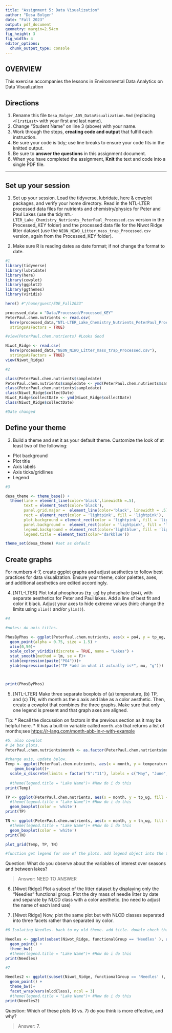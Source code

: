 ```yaml
---
title: "Assignment 5: Data Visualization"
author: "Desa Bolger"
date: "Fall 2023"
output: pdf_document
geometry: margin=2.54cm
fig_height: 3
fig_width: 4
editor_options: 
  chunk_output_type: console
---
```


## OVERVIEW

This exercise accompanies the lessons in Environmental Data Analytics on Data Visualization 

## Directions
1.  Rename this file `Desa_Bolger_A05_DataVisualization.Rmd` (replacing `<FirstLast>` with your first and last name).
2. Change "Student Name" on line 3 (above) with your name.
3. Work through the steps, **creating code and output** that fulfill each instruction.
4. Be sure your code is tidy; use line breaks to ensure your code fits in the knitted output.
5. Be sure to **answer the questions** in this assignment document.
6. When you have completed the assignment, **Knit** the text and code into a single PDF file.

---

## Set up your session 

1. Set up your session. Load the tidyverse, lubridate, here & cowplot packages, and verify your home directory. Read in the NTL-LTER processed data files for nutrients and chemistry/physics for Peter and Paul Lakes (use the tidy `NTL-LTER_Lake_Chemistry_Nutrients_PeterPaul_Processed.csv` version in the Processed_KEY folder) and the processed data file for the Niwot Ridge litter dataset (use the `NEON_NIWO_Litter_mass_trap_Processed.csv` version, again from the Processed_KEY folder). 

2. Make sure R is reading dates as date format; if not change the format to date.

```r
#1 
library(tidyverse)
library(lubridate)
library(here)
library(cowplot)
library(ggplot2)
library(ggthemes)
library(viridis)

here() #"/home/guest/EDE_Fall2023"

processed_data = "Data/Processed/Processed_KEY"
PeterPaul.chem.nutrients <- read.csv(
  here(processed_data,"NTL-LTER_Lake_Chemistry_Nutrients_PeterPaul_Processed.csv"),
  stringsAsFactors = TRUE)

#view(PeterPaul.chem.nutrients) #Looks Good

Niwot_Ridge <- read.csv(
  here(processed_data,"NEON_NIWO_Litter_mass_trap_Processed.csv"), 
  stringsAsFactors = TRUE)
view(Niwot_Ridge)

#2 

class(PeterPaul.chem.nutrients$sampledate)
PeterPaul.chem.nutrients$sampledate <- ymd(PeterPaul.chem.nutrients$sampledate)
class(PeterPaul.chem.nutrients$sampledate)
class(Niwot_Ridge$collectDate)
Niwot_Ridge$collectDate <- ymd(Niwot_Ridge$collectDate)
class(Niwot_Ridge$collectDate)

#Date changed
```
## Define your theme
3. Build a theme and set it as your default theme. Customize the look of at least two of the following: 
 * Plot background
 * Plot title
 * Axis labels
 * Axis ticks/gridlines
 * Legend

```r
#3

desa_theme <- theme_base() + 
  theme(line = element_line(color='black',linewidth =.5),
        text = element_text(color='black'),
        panel.grid.major =  element_line(color='black', linewidth = .5),
        rect = element_rect(color = 'lightpink', fill = 'lightpink'),
        plot.background = element_rect(color = 'lightpink', fill = 'lightpink'),
        panel.background =  element_rect(color = 'lightpink', fill = 'lightpink'),
        legend.background = element_rect(color='lightblue', fill = 'lightblue'),
        legend.title = element_text(color='darkblue'))

theme_set(desa_theme) #set as default

```

## Create graphs
For numbers 4-7, create ggplot graphs and adjust aesthetics to follow best practices for data visualization. Ensure your theme, color palettes, axes, and additional aesthetics are edited accordingly.

4. [NTL-LTER] Plot total phosphorus (`tp_ug`) by phosphate (`po4`), with separate aesthetics for Peter and Paul lakes. Add a line of best fit and color it black. Adjust your axes to hide extreme values (hint: change the limits using `xlim()` and/or `ylim()`).

```r
#4 

#notes: do axis titles. 

PhosByPhos <- ggplot(PeterPaul.chem.nutrients, aes(x = po4, y = tp_ug, color = lakename)) +
  geom_point(alpha = 0.75, size = 1.5) +
  xlim(0,50)+
  scale_color_viridis(discrete = TRUE, name = "Lakes") +
  stat_smooth(method = lm, se = F)+
  xlab(expression(paste("PO4")))+
  ylab(expression(paste("TP *add in what it actually is*", mu, "g")))



print(PhosByPhos) 

```


5. [NTL-LTER] Make three separate boxplots of (a) temperature, (b) TP, and (c) TN, with month as the x axis and lake as a color aesthetic. Then, create a cowplot that combines the three graphs. Make sure that only one legend is present and that graph axes are aligned. 

Tip:
* Recall the discussion on factors in the previous section as it may be helpful here. 
* R has a built-in variable called `month.abb` that returns a list of months;see <https://r-lang.com/month-abb-in-r-with-example>

```r
#5. also cowplot
# 24 box plots. 
PeterPaul.chem.nutrients$month <- as.factor(PeterPaul.chem.nutrients$month)

#change axis, update below.
Temp <- ggplot(PeterPaul.chem.nutrients, aes(x = month, y = temperature_C, color = lakename)) +
    geom_boxplot()+
  scale_x_discrete(limits = factor("5":"11"), labels = c("May", "June", "July", "Aug", "Sept", "Oct", "Nov"))
  
  #theme(legend.title = "Lake Name")+ #How do i do this
print(Temp) 

TP <- ggplot(PeterPaul.chem.nutrients, aes(x = month, y = tp_ug, fill = lakename,)) +
  #theme(legend.title = "Lake Name")+ #How do i do this
  geom_boxplot(color = 'white')
print(TP) 

TN <- ggplot(PeterPaul.chem.nutrients, aes(x = month, y = tn_ug, fill = lakename,)) +
  #theme(legend.title = "Lake Name")+ #How do i do this
  geom_boxplot(color = 'white')
print(TN) 

plot_grid(Temp, TP, TN)

#function get legend for one of the plots. add legend object into the triple plot. pull one of the legend. can cowplot anyway i want. could do 1 2 3 and legend in 4th sqaure. main thing is think about how to pull a legend using get legend. in theme get legend - legend position = 

```

Question: What do you observe about the variables of interest over seasons and between lakes? 

> Answer: NEED TO ANSWER

6. [Niwot Ridge] Plot a subset of the litter dataset by displaying only the "Needles" functional group. Plot the dry mass of needle litter by date and separate by NLCD class with a color aesthetic. (no need to adjust the name of each land use)

7. [Niwot Ridge] Now, plot the same plot but with NLCD classes separated into three facets rather than separated by color. 

```r
#6 Isolating Needles. back to my old theme. add title. double check that i functional grouped correctly.

Needles <- ggplot(subset(Niwot_Ridge, functionalGroup == 'Needles' ), aes(x = collectDate, y = dryMass, color = nlcdClass)) +
  geom_point() +
  theme_bw()
  #theme(legend.title = "Lake Name")+ #How do i do this
print(Needles) 

#7

Needles2 <- ggplot(subset(Niwot_Ridge, functionalGroup == 'Needles' ), aes(x = collectDate, y = dryMass)) +
  geom_point() +
  theme_bw()+
  facet_wrap(vars(nlcdClass), ncol = 3)
  #theme(legend.title = "Lake Name")+ #How do i do this
print(Needles2) 

```
Question: Which of these plots (6 vs. 7) do you think is more effective, and why? 

> Answer: 7.